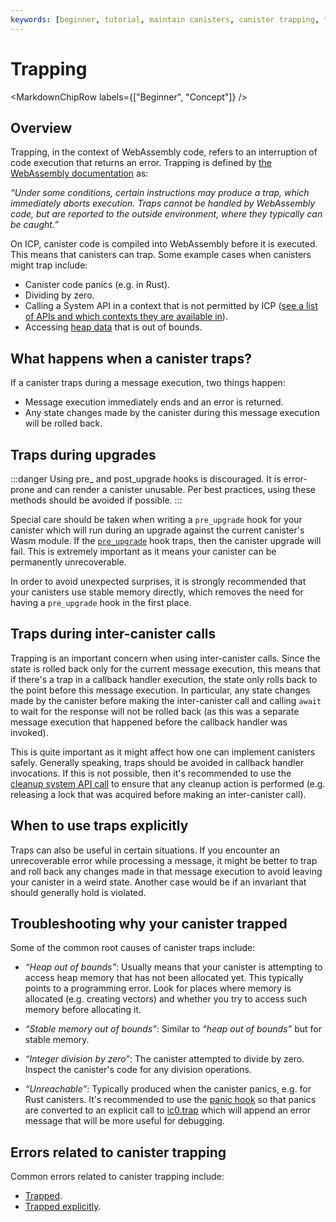 ```yaml
---
keywords: [beginner, tutorial, maintain canisters, canister trapping, traps, traps during upgrades, handling traps]
---
```



# Trapping

<MarkdownChipRow labels={["Beginner", "Concept"]} />

## Overview

Trapping, in the context of WebAssembly code, refers to an interruption of code execution that returns an error. Trapping is defined by [the WebAssembly documentation](https://webassembly.github.io/spec/core/intro/overview.html) as:

*“Under some conditions, certain instructions may produce a trap, which immediately aborts execution. Traps cannot be handled by WebAssembly code, but are reported to the outside environment, where they typically can be caught.”*

On ICP, canister code is compiled into WebAssembly before it is executed. This means that canisters can trap. Some example cases when canisters might trap include:

- Canister code panics (e.g. in Rust).
- Dividing by zero.
- Calling a System API in a context that is not permitted by ICP ([see a list of APIs and which contexts they are available in](/docs/current/references/ic-interface-spec#system-api-imports)).
- Accessing [heap data](/docs/current/developer-docs/smart-contracts/maintain/storage) that is out of bounds.

## What happens when a canister traps?

If a canister traps during a message execution, two things happen:

- Message execution immediately ends and an error is returned.
- Any state changes made by the canister during this message execution will be rolled back.

## Traps during upgrades

:::danger
Using pre_ and post_upgrade hooks is discouraged. It is error-prone and can render a canister unusable. Per best practices, using these methods should be avoided if possible.
:::

Special care should be taken when writing a `pre_upgrade` hook for your canister which will run during an upgrade against the current canister's Wasm module. If the [`pre_upgrade`](/docs/current/references/ic-interface-spec#system-api-upgrades) hook traps, then the canister upgrade will fail. This is extremely important as it means your canister can be permanently unrecoverable.

In order to avoid unexpected surprises, it is strongly recommended that your canisters use stable memory directly, which removes the need for having a `pre_upgrade` hook in the first place.

## Traps during inter-canister calls

Trapping is an important concern when using inter-canister calls. Since the state is rolled back only for the current message execution, this means that if there's a trap in a callback handler execution, the state only rolls back to the point before this message execution. In particular, any state changes made by the canister before making the inter-canister call and calling `await` to wait for the response will not be rolled back (as this was a separate message execution that happened before the callback handler was invoked).

This is quite important as it might affect how one can implement canisters safely. Generally speaking, traps should be avoided in callback handler invocations. If this is not possible, then it's recommended to use the [cleanup system API call](/docs/current/references/ic-interface-spec#system-api-call) to ensure that any cleanup action is performed (e.g. releasing a lock that was acquired before making an inter-canister call).

## When to use traps explicitly

Traps can also be useful in certain situations. If you encounter an unrecoverable error while processing a message, it might be better to trap and roll back any changes made in that message execution to avoid leaving your canister in a weird state. Another case would be if an invariant that should generally hold is violated.

## Troubleshooting why your canister trapped

Some of the common root causes of canister traps include:

- *“Heap out of bounds”*: Usually means that your canister is attempting to access heap memory that has not been allocated yet. This typically points to a programming error. Look for places where memory is allocated (e.g. creating vectors) and whether you try to access such memory before allocating it.

- *“Stable memory out of bounds”*: Similar to *“heap out of bounds”* but for stable memory.

- *“Integer division by zero”*: The canister attempted to divide by zero. Inspect the canister's code for any division operations.

- *“Unreachable”*: Typically produced when the canister panics, e.g. for Rust canisters. It's recommended to use the [panic hook](https://github.com/dfinity/cdk-rs/blob/08cbe397fcbaf62dd1edbec218492f967e80dd00/src/ic-cdk/src/printer.rs#L5) so that panics are converted to an explicit call to [ic0.trap](/docs/current/references/ic-interface-spec#debugging-aids) which will append an error message that will be more useful for debugging.

## Errors related to canister trapping

Common errors related to canister trapping include:

- [Trapped](/docs/current/references/execution-errors#trapped).
- [Trapped explicitly](/docs/current/references/execution-errors#trapped-explicitly).

